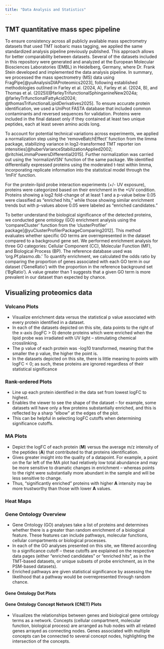 ```yaml
---
title: "Data Analysis and Statistics"
---
```


## TMT quantitative mass spec pipeline {#sec-DataAnalysis_TMTPipeline}

To ensure consistency across all publicly available mass spectrometry datasets that used TMT isobaric mass tagging, we applied the same standardized analysis pipeline previously published. This approach allows for better comparability between datasets. Several of the datasets included in this repository were generated and analyzed at the European Molecular Biosciences Laboratories (EMBL) in Heidelberg, Germany, where Dr. Frank Stein developed and implemented the data analysis pipeline.
In summary, we processed the mass spectrometry (MS) data using FragPipe[@yuAnalysisDIAProteomics2023], following established methodologies outlined in Farley et al. (2024, A), Farley et al. (2024, B), and Thomas et al. (2025)[@farleyTrifunctionalSphinganineNew2024a; @farleyTrifunctionalFattyAcid2024; @thomasTrifunctionalLipidDerivatives2025]. To ensure accurate protein identification, we used a UniProt FASTA database that included common contaminants and reversed sequences for validation. Proteins were included in the final dataset only if they contained at least two unique peptides, each at least seven amino acids long.

To account for potential technical variations across experiments, we applied a normalization step using the 'removeBatchEffect' function from the limma package, stabilizing variance in log2-transformed TMT reporter ion intensities[@huberVarianceStabilizationApplied2002; @ritchieLimmaPowersDifferential2015]. Further normalization was carried out using the 'normalizeVSN' function of the same package. We identified differentially expressed proteins using the moderated t-test within limma, incorporating replicate information into the statistical model through the 'lmFit' function.

For the protein-lipid probe interaction experiments (+/- UV exposure), proteins were categorized based on their enrichment in the +UV condition. Proteins showing a log2 fold-change of at least 1 and a p-value below 0.05 were classified as "enriched hits," while those showing similar enrichment trends but with p-values above 0.05 were labeled as “enriched candidates.”

To better understand the biological significance of the detected proteins, we conducted gene ontology (GO) enrichment analysis using the 'compareCluster' function from the 'clusterProfiler' package[@yuClusterProfilerPackageComparing2012]. This method evaluates whether specific GO terms are overrepresented in the dataset compared to a background gene set. We performed enrichment analysis for three GO categories: Cellular Component (CC), Molecular Function (MF), and Biological Process (BP). The reference database used was 'org.Pf.plasmo.db.' To quantify enrichment, we calculated the odds ratio by comparing the proportion of genes associated with each GO term in our dataset ('GeneRatio') with the proportion in the reference background set ('BgRatio'). A value greater than 1 suggests that a given GO term is more prevalent in our dataset than expected by chance.

<!-- 
## PSM quantitative mass spec analysis

* Studies included in this repository which used a PSM-based analysis pipeline
	- Hoglinger et al., 2017[@hoglingerTrifunctionalLipidProbes2017]
	- Muller et al., 2021[@mullerSynthesisCellularLabeling2021]

* Need these details. -->

## Visualizing proteomics data {#sec-DataAnalysis_visualization}

### Volcano Plots

* Visualize enrichment data versus the statistical p value associated with every protein identified in a dataset. 
* In each of the datasets depicted on this site, data points to the right of the x-axis (logFC > 0) denote proteins which were enriched when the lipid probe was irradiated with UV light -- stimulating chemical crosslinking.
* The p value of each protein was -log10 transformed, meaning that the smaller the p value, the higher the point is. 
* In the datasets depicted on this site, there is little meaning to points with logFC < 0; as such, these proteins are ignored regardless of their statistical significance

### Rank-ordered Plots

* Line up each protein identified in the data set from lowest logFC to highest.
* Enables the viewer to see the shape of the dataset -- for example, some datasets will have only a few proteins substantially enriched, and this is reflected by a sharp "elbow" at the edges of the plot. 
* This can be helpful in selecting logFC cutoffs when determining significance cutoffs. 

### MA Plots

* Depict the logFC of each protein (**M**) versus the average m/z intensity of the peptides (**A**) that contributed to that proteins identification.
* Gives greater insight into the quality of a datapoint. For example, a point on the far left of the MA plot had relatively low total abundance and may be more sensitive to dramatic changes in enrichment -- whereas points to the right were substantially more abundant in the sample and will be less sensitive to change. 
* Thus, "significantly enriched" proteins with higher **A** intensity may be more trustworthy than those with lower **A** values.

### Heat Maps

### Gene Ontology Overview {#sec-DataAnalysis_GeneOntology}

* Gene Ontology (GO) analyses take a list of proteins and determines whether there is a greater than random enrichment of a biological feature. These features can include pathways, molecular functions, cellular compartments or biological processes. 
* In each of the GO analyses presented on this site, we filtered according to a significance cutoff -- these cutoffs are explained on the respective data pages (either "enriched candidates" or "enriched hits", as in the TMT-based datasets, or unique subsets of probe enrichment, as in the PSM-based datasets). 
* Enriched pathways are given statistical significance by assessing the likelihood that a pathway would be overrepresented through random chance.

#### Gene Ontology Dot Plots

#### Gene Ontology Concept Network (CNET) Plots

* Visualizes the relationships between genes and biological gene ontology terms as a network. Concepts (cellular compartment, molecular function, biological process) are arranged as hub nodes with all related genes arrayed as connecting nodes. Genes associated with multiple concepts can be connected to several concept nodes, highlighting the intersection of the concepts.




